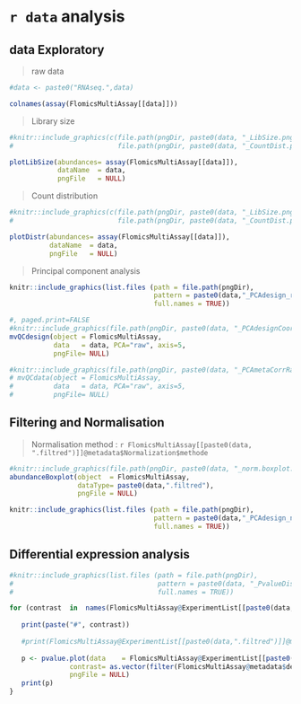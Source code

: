 

# `r data`  analysis

## data Exploratory

> raw data 

```r
#data <- paste0("RNAseq.",data)

colnames(assay(FlomicsMultiAssay[[data]]))

```


> Library size

```r
#knitr::include_graphics(c(file.path(pngDir, paste0(data, "_LibSize.png")), 
#                          file.path(pngDir, paste0(data, "_CountDist.png"))))

plotLibSize(abundances= assay(FlomicsMultiAssay[[data]]), 
            dataName  = data, 
            pngFile   = NULL)

```

> Count distribution

```r
#knitr::include_graphics(c(file.path(pngDir, paste0(data, "_LibSize.png")), 
#                          file.path(pngDir, paste0(data, "_CountDist.png"))))

plotDistr(abundances= assay(FlomicsMultiAssay[[data]]),
          dataName  = data, 
          pngFile   = NULL)
```

> Principal component analysis


```r
knitr::include_graphics(list.files (path = file.path(pngDir), 
                                    pattern = paste0(data,"_PCAdesign_raw_PC"), 
                                    full.names = TRUE))
```


```r
#, paged.print=FALSE
#knitr::include_graphics(file.path(pngDir, paste0(data, "_PCAdesignCoordRaw.png")))
mvQCdesign(object = FlomicsMultiAssay,
           data   = data, PCA="raw", axis=5, 
           pngFile= NULL) 
```


```r

#knitr::include_graphics(file.path(pngDir, paste0(data, "_PCAmetaCorrRaw.png")))
# mvQCdata(object = FlomicsMultiAssay,
#          data   = data, PCA="raw", axis=5, 
#          pngFile= NULL) 

```

## Filtering and Normalisation

> Normalisation method : `r FlomicsMultiAssay[[paste0(data, ".filtred")]]@metadata$Normalization$methode`

```r
#knitr::include_graphics(file.path(pngDir, paste0(data, "_norm.boxplot.png")))
abundanceBoxplot(object  = FlomicsMultiAssay, 
                 dataType= paste0(data,".filtred"), 
                 pngFile = NULL)

```


```r
knitr::include_graphics(list.files (path = file.path(pngDir), 
                                    pattern = paste0(data,"_PCAdesign_norm_PC"), 
                                    full.names = TRUE))

```

## Differential expression analysis 

```r
#knitr::include_graphics(list.files (path = file.path(pngDir), 
#                                    pattern = paste0(data, "_PvalueDistribution"), 
#                                    full.names = TRUE))

for (contrast  in  names(FlomicsMultiAssay@ExperimentList[[paste0(data,".filtred")]]@metadata[["AnaDiffDeg"]])) {
    
   print(paste("#", contrast))
  
   #print(FlomicsMultiAssay@ExperimentList[[paste0(data,".filtred")]]@metadata[["AnaDiffDeg"]][[contrast]] %>% knitr::kable())
  
   p <- pvalue.plot(data    = FlomicsMultiAssay@ExperimentList[[paste0(data,".filtred")]]@metadata[["AnaDiffDeg"]][[contrast]], 
               contrast= as.vector(filter(FlomicsMultiAssay@metadata$design@Contrasts.List , idContrast == contrast)$hypoth),
               pngFile = NULL) 
   print(p)
}


```
